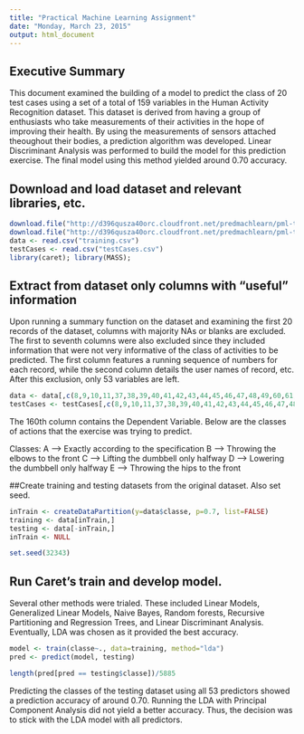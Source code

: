 ```yaml
---
title: "Practical Machine Learning Assignment"
date: "Monday, March 23, 2015"
output: html_document
---
```


## Executive Summary
This document examined the building of a model to predict the class of 20 test cases using a set of a total of 159 variables in the Human Activity Recognition dataset. This dataset is derived from having a group of enthusiasts who take measurements of their activities in the hope of improving their health. By using the measurements of sensors attached theoughout their bodies, a prediction algorithm was developed. Linear Discriminant Analysis  was performed to build the model for this prediction exercise. The final model using this method yielded around 0.70 accuracy.

## Download and load dataset and relevant libraries, etc.
```r
download.file("http://d396qusza40orc.cloudfront.net/predmachlearn/pml-training.csv", destfile="training.csv")
download.file("http://d396qusza40orc.cloudfront.net/predmachlearn/pml-testing.csv", destfile="testCases.csv")
data <- read.csv("training.csv")
testCases <- read.csv("testCases.csv")
library(caret); library(MASS);
```

## Extract from dataset only columns with "useful" information
Upon running a summary function on the dataset and examining the first 20 records of the dataset, columns with majority NAs or blanks are excluded. The first to seventh columns were also excluded since they included information that were not very informative of the class of activities to be predicted. The first column features a running sequence of numbers for each record, while the second column details the user names of record, etc. After this exclusion, only 53 variables are left.
```r
data <- data[,c(8,9,10,11,37,38,39,40,41,42,43,44,45,46,47,48,49,60,61,62,63,64,65,66,67,68,84,85,86,102,113,114,115,116,117,118,119,120,121,122,123,124,140,151,152,153,154,155,156,157,158,159,160)]
testCases <- testCases[,c(8,9,10,11,37,38,39,40,41,42,43,44,45,46,47,48,49,60,61,62,63,64,65,66,67,68,84,85,86,102,113,114,115,116,117,118,119,120,121,122,123,124,140,151,152,153,154,155,156,157,158,159,160)]
```
The 160th column contains the Dependent Variable. Below are the classes of actions that the exercise was trying to predict.

Classes:
A --> Exactly according to the specification
B --> Throwing the elbows to the front
C --> Lifting the dumbbell only halfway
D --> Lowering the dumbbell only halfway
E --> Throwing the hips to the front

##Create training and testing datasets from the original dataset. Also set seed.
```r
inTrain <- createDataPartition(y=data$classe, p=0.7, list=FALSE)
training <- data[inTrain,]
testing <- data[-inTrain,]
inTrain <- NULL

set.seed(32343)
```

## Run Caret's train and develop model. 
Several other methods were trialed. These included Linear Models, Generalized Linear Models, Naive Bayes, Random forests, Recursive Partitioning and Regression Trees, and Linear Discriminant Analysis. Eventually, LDA was chosen as it provided the best accuracy.
```r
model <- train(classe~., data=training, method="lda")
pred <- predict(model, testing)

length(pred[pred == testing$classe])/5885
```

Predicting the classes of the testing dataset using all 53 predictors showed a prediction accuracy of around 0.70. Running the LDA with Principal Component Analysis did not yield a better accuracy. Thus, the decision was to stick with the LDA model with all predictors.
